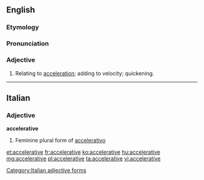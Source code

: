 ==English==

===Etymology===
{{suffix|accelerate|ive}}

===Pronunciation===
{{a|US}} {{IPA|/ɪk.ˈsɛl.ə.ˌɹeɪt.ɪv/|/æk.ˈsɛl.ə.ˌɹeɪt.ɪv/}}

===Adjective===
{{en-adj}}

# Relating to [[acceleration]]; adding to velocity; quickening.

----

==Italian==

===Adjective===
'''accelerative''' {{f}}

# Feminine plural form of [[accelerativo]]

[[Category:Italian adjective forms]]

[[et:accelerative]]
[[fr:accelerative]]
[[ko:accelerative]]
[[hu:accelerative]]
[[mg:accelerative]]
[[pl:accelerative]]
[[ta:accelerative]]
[[vi:accelerative]]